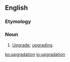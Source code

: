 ==English==

===Etymology===
{{suffix|upgrade|ation|lang=en}}

===Noun===
{{en-noun}}

# {{context|computing|nonstandard|proscribed|chiefly|India|lang=en}} [[upgrade#noun|Upgrade]]; [[upgrading]].

[[ko:upgradation]]
[[io:upgradation]]